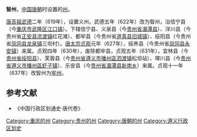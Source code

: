 '''智州'''，[[中国|中国]][[唐朝|唐朝]]时设置的[[州|州]]。

[[唐高祖|唐高祖]][[武德|武德]]二年（619年），设置义州。武德五年（622年）改为智州，治信宁县（今[[重庆市|重庆市]][[武隆区|武隆区]][[江口镇|江口镇]]）。下辖信宁县、义泉县（今[[贵州省|贵州省]][[湄潭县|湄潭县]]）、洋川县（今贵州省[[正安县|正安县]][[流渡镇|流渡镇]]红花滩）、都牢县（今贵州省[[道真县|道真县]][[旧城镇|旧城镇]]）、绥阳县（今贵州省[[凤冈县|凤冈县]][[龙泉镇|龙泉镇]]三坝村）。[[唐太宗|唐太宗]][[贞观|贞观]]元年（627年），绥养县（今贵州省[[凤冈县|凤冈县]][[永安镇|永安镇]]）来属。贞观四年（630年），废除都牢县，贞观五年（631年），宜林县（今[[贵州省|贵州省]][[绥阳县|绥阳县]]）、芙蓉县（今[[贵州省|贵州省]][[遵义市|遵义市]][[播州區|播州區]][[泗渡镇|泗渡镇]]松坝站）、瑘川县（今[[贵州省|贵州省]][[遵义市|遵义市]][[播州區|播州區]][[虾子镇|虾子镇]]）、乐安县（今[[贵州省|贵州省]][[湄潭县|湄潭县]][[新南乡|新南乡]]）来属。贞观十一年（637年）改智州为[[牢州_(贵州)|牢州]]。
==参考文献==
*《中国行政区划通史·唐代卷》
{{DEFAULTSORT:Z}}
[[Category:重庆的州|Category:重庆的州]]
[[Category:贵州的州|Category:贵州的州]]
[[Category:唐朝的州|Category:唐朝的州]]
[[Category:遵义行政区划史|Category:遵义行政区划史]]